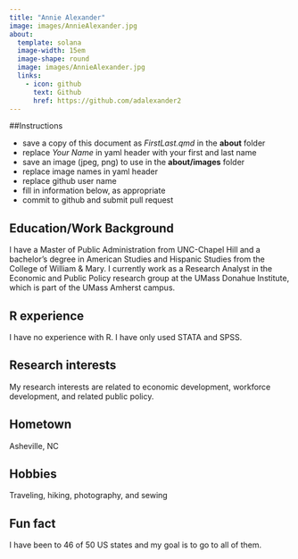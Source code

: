 ```yaml
---
title: "Annie Alexander"
image: images/AnnieAlexander.jpg
about:
  template: solana
  image-width: 15em
  image-shape: round
  image: images/AnnieAlexander.jpg
  links:
    - icon: github
      text: Github
      href: https://github.com/adalexander2
---
```


##Instructions

-   save a copy of this document as *FirstLast.qmd* in the **about** folder
-   replace *Your Name* in yaml header with your first and last name
-   save an image (jpeg, png) to use in the **about/images** folder
-   replace image names in yaml header
-   replace github user name
-   fill in information below, as appropriate
-   commit to github and submit pull request

## Education/Work Background

I have a Master of Public Administration from UNC-Chapel Hill and a bachelor's degree in American Studies and Hispanic Studies from the College of William & Mary. I currently work as a Research Analyst in the Economic and Public Policy research group at the UMass Donahue Institute, which is part of the UMass Amherst campus.

## R experience

I have no experience with R. I have only used STATA and SPSS.

## Research interests

My research interests are related to economic development, workforce development, and related public policy.

## Hometown

Asheville, NC

## Hobbies

Traveling, hiking, photography, and sewing

## Fun fact

I have been to 46 of 50 US states and my goal is to go to all of them.
